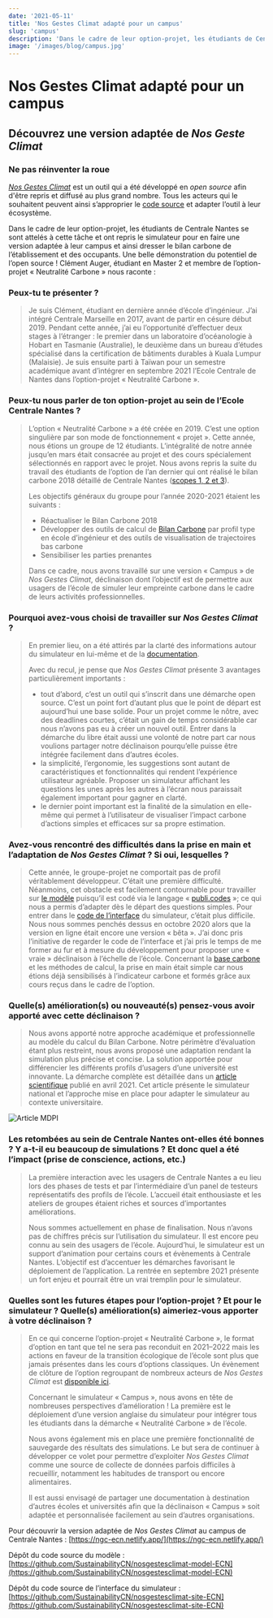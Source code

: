 ```yaml
---
date: '2021-05-11'
title: 'Nos Gestes Climat adapté pour un campus'
slug: 'campus'
description: 'Dans le cadre de leur option-projet, les étudiants de Centrale Nantes se sont attelés à cette tâche et ont repris le simulateur pour en faire une version adaptée à leur campus et ainsi dresser le bilan carbone de l’établissement et des occupants.'
image: '/images/blog/campus.jpg'
---
```


# Nos Gestes Climat adapté pour un campus

## Découvrez une version adaptée de _Nos Geste Climat_

### Ne pas réinventer la roue

_[Nos Gestes Climat](https://nosgestesclimat.fr/)_ est un outil qui a été développé en _open source_ afin d'être repris et diffusé au plus grand nombre. Tous les acteurs qui le souhaitent peuvent ainsi s’approprier le [code source](https://github.com/datagir/nosgestesclimat) et adapter l’outil à leur écosystème.

Dans le cadre de leur option-projet, les étudiants de Centrale Nantes se sont attelés à cette tâche et ont repris le simulateur pour en faire une version adaptée à leur campus et ainsi dresser le bilan carbone de l’établissement et des occupants. Une belle démonstration du potentiel de l’open source ! Clément Auger, étudiant en Master 2 et membre de l’option-projet « Neutralité Carbone » nous raconte :

### Peux-tu te présenter ?

> Je suis Clément, étudiant en dernière année d’école d’ingénieur. J’ai intégré Centrale Marseille en 2017, avant de partir en césure début 2019. Pendant cette année, j’ai eu l’opportunité d’effectuer deux stages à l’étranger : le premier dans un laboratoire d’océanologie à Hobart en Tasmanie (Australie), le deuxième dans un bureau d’études spécialisé dans la certification de bâtiments durables à Kuala Lumpur (Malaisie). Je suis ensuite parti à Taïwan pour un semestre académique avant d’intégrer en septembre 2021 l’Ecole Centrale de Nantes dans l’option-projet « Neutralité Carbone ».

### Peux-tu nous parler de ton option-projet au sein de l’Ecole Centrale Nantes ?

> L’option « Neutralité Carbone » a été créée en 2019. C’est une option singulière par son mode de fonctionnement « projet ». Cette année, nous étions un groupe de 12 étudiants. L’intégralité de notre année jusqu’en mars était consacrée au projet et des cours spécialement sélectionnés en rapport avec le projet. Nous avons repris la suite du travail des étudiants de l’option de l’an dernier qui ont réalisé le bilan carbone 2018 détaillé de Centrale Nantes ([scopes 1, 2 et 3](https://www.bilans-ges.ademe.fr/fr/accueil/contenu/index/page/categorie/siGras/0)).
>
> Les objectifs généraux du groupe pour l’année 2020-2021 étaient les suivants :
>
> - Réactualiser le Bilan Carbone 2018
> - Développer des outils de calcul de [Bilan Carbone](https://www.bilans-ges.ademe.fr/fr/accueil/contenu/index/page/principes/siGras/0) par profil type en école d’ingénieur et des outils de visualisation de trajectoires bas carbone
> - Sensibiliser les parties prenantes
>
> Dans ce cadre, nous avons travaillé sur une version « Campus » de _Nos Gestes Climat_, déclinaison dont l’objectif est de permettre aux usagers de l’école de simuler leur empreinte carbone dans le cadre de leurs activités professionnelles.

### Pourquoi avez-vous choisi de travailler sur _Nos Gestes Climat_ ?

> En premier lieu, on a été attirés par la clarté des informations autour du simulateur en lui-même et de la [documentation](https://nosgestesclimat.fr/documentation).
>
> Avec du recul, je pense que _Nos Gestes Climat_ présente 3 avantages particulièrement importants :
>
> - tout d’abord, c’est un outil qui s’inscrit dans une démarche open source. C’est un point fort d’autant plus que le point de départ est aujourd’hui une base solide. Pour un projet comme le nôtre, avec des deadlines courtes, c’était un gain de temps considérable car nous n’avons pas eu à créer un nouvel outil. Entrer dans la démarche du libre était aussi une volonté de notre part car nous voulions partager notre déclinaison pourqu’elle puisse être intégrée facilement dans d’autres écoles.
> - la simplicité, l’ergonomie, les suggestions sont autant de caractéristiques et fonctionnalités qui rendent l’expérience utilisateur agréable. Proposer un simulateur affichant les questions les unes après les autres à l’écran nous paraissait également important pour gagner en clarté.
> - le dernier point important est la finalité de la simulation en elle-même qui permet à l’utilisateur de visualiser l’impact carbone d’actions simples et efficaces sur sa propre estimation.

### Avez-vous rencontré des difficultés dans la prise en main et l’adaptation de _Nos Gestes Climat_ ? Si oui, lesquelles ?

> Cette année, le groupe-projet ne comportait pas de profil véritablement développeur. C’était une première difficulté. Néanmoins, cet obstacle est facilement contournable pour travailler sur [le modèle](https://github.com/datagir/nosgestesclimat) puisqu’il est codé via le langage « [publi.codes](https://publi.codes/) »; ce qui nous a permis d’adapter dès le départ des questions simples. Pour entrer dans le [code de l’interface](https://github.com/datagir/nosgestesclimat-site) du simulateur, c’était plus difficile. Nous nous sommes penchés dessus en octobre 2020 alors que la version en ligne était encore une version « bêta ». J’ai donc pris l’initiative de regarder le code de l’interface et j’ai pris le temps de me former au fur et à mesure du développement pour proposer une « vraie » déclinaison à l’échelle de l’école. Concernant la [base carbone](https://www.bilans-ges.ademe.fr/) et les méthodes de calcul, la prise en main était simple car nous étions déjà sensibilisés à l’indicateur carbone et formés grâce aux cours reçus dans le cadre de l’option.

### Quelle(s) amélioration(s) ou nouveauté(s) pensez-vous avoir apporté avec cette déclinaison ?

> Nous avons apporté notre approche académique et professionnelle au modèle du calcul du Bilan Carbone. Notre périmètre d’évaluation étant plus restreint, nous avons proposé une adaptation rendant la simulation plus précise et concise. La solution apportée pour différencier les différents profils d’usagers d’une université est innovante. La démarche complète est détaillée dans un [article scientifique](https://www.mdpi.com/2071-1050/13/8/4315) publié en avril 2021. Cet article présente le simulateur national et l’approche mise en place pour adapter le simulateur au contexte universitaire.

![Article MDPI](https://datagir.ademe.fr/static/6b424c336d6f128b7f14a6db4d2de2b2/4971b/big_cover-sustainability-v13-i8.png)

### Les retombées au sein de Centrale Nantes ont-elles été bonnes ? Y a-t-il eu beaucoup de simulations ? Et donc quel a été l’impact (prise de conscience, actions, etc.)

> La première interaction avec les usagers de Centrale Nantes a eu lieu lors des phases de tests et par l’intermédiaire d’un panel de testeurs représentatifs des profils de l’école. L’accueil était enthousiaste et les ateliers de groupes étaient riches et sources d’importantes améliorations.
>
> Nous sommes actuellement en phase de finalisation. Nous n’avons pas de chiffres précis sur l’utilisation du simulateur. Il est encore peu connu au sein des usagers de l’école. Aujourd’hui, le simulateur est un support d’animation pour certains cours et évènements à Centrale Nantes. L’objectif est d’accentuer les démarches favorisant le déploiement de l’application. La rentrée en septembre 2021 présente un fort enjeu et pourrait être un vrai tremplin pour le simulateur.

### Quelles sont les futures étapes pour l’option-projet ? Et pour le simulateur ? Quelle(s) amélioration(s) aimeriez-vous apporter à votre déclinaison ?

> En ce qui concerne l’option-projet « Neutralité Carbone », le format d’option en tant que tel ne sera pas reconduit en 2021–2022 mais les actions en faveur de la transition écologique de l’école sont plus que jamais présentes dans les cours d’options classiques. Un évènement de clôture de l’option regroupant de nombreux acteurs de _Nos Gestes Climat_ est [disponible ici](https://webtv.ec-nantes.fr/conferences-3/option-nco2-conf-cloture-2021).
>
> Concernant le simulateur « Campus », nous avons en tête de nombreuses perspectives d’amélioration ! La première est le déploiement d’une version anglaise du simulateur pour intégrer tous les étudiants dans la démarche « Neutralité Carbone » de l’école.
>
> Nous avons également mis en place une première fonctionnalité de sauvegarde des résultats des simulations. Le but sera de continuer à développer ce volet pour permettre d’exploiter _Nos Gestes Climat_ comme une source de collecte de données parfois difficiles à recueillir, notamment les habitudes de transport ou encore alimentaires.
>
> Il est aussi envisagé de partager une documentation à destination d’autres écoles et universités afin que la déclinaison « Campus » soit adaptée et personnalisée facilement au sein d’autres organisations.

Pour découvrir la version adaptée de _Nos Gestes Climat_ au campus de Centrale Nantes : [https://ngc-ecn.netlify.app/](https://ngc-ecn.netlify.app/)

Dépôt du code source du modèle : [https://github.com/SustainabilityCN/nosgestesclimat-model-ECN](https://github.com/SustainabilityCN/nosgestesclimat-model-ECN)

Dépôt du code source de l’interface du simulateur : [https://github.com/SustainabilityCN/nosgestesclimat-site-ECN](https://github.com/SustainabilityCN/nosgestesclimat-site-ECN)
